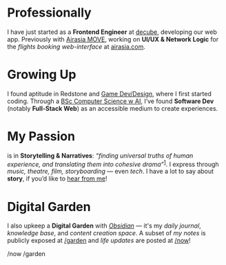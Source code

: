 
# <Icon name="lucide:briefcase" /> Professionally
I have just started as a **Frontend Engineer** at <a href="https://decube.io">decube</a>, developing our web app. Previously with <a href="https://www.linkedin.com/company/airasia-super-app/mycompany/">Airasia MOVE</a>, working on **UI/UX & Network Logic** for the *flights booking web-interface* at [airasia.com](https://airasia.com).

# <Icon name="lucide:user-cog" /> Growing Up
I found aptitude in Redstone and [Game Dev/Design](https://www.planetminecraft.com/member/calebchan/), where I first started coding. Through a [BSc Computer Science w AI](https://www.nottingham.ac.uk/), I’ve found **Software Dev** (notably **Full-Stack Web**) as an accessible medium to create experiences.

<div class='flex-row'>
  <SocialLink link="LINKEDIN" class='accent' />
  <SocialLink link="CV" class='accent' />
</div>

# <Icon name="lucide:flame" />  My Passion
is in **Storytelling & Narratives**: *“finding universal truths of human experience, and translating them into cohesive drama”*<sup><a href="https://www.helpingwritersbecomeauthors.com/a-writer-or-a-storyteller">1</a></sup>. I express through *music, theatre, film, storyboarding* — even *tech*. I have a lot to say about **story**, if you’d like to [hear from me](/garden)!

# <Icon name="lucide:trees" />  Digital Garden
I also upkeep a **Digital Garden** with *[Obsidian](https://obsidian.md)* — it's my *daily journal*, *knowledge base*, and *content creation space*. A subset of *my notes* is publicly exposed at [/garden](/garden) and *life updates* are posted at [/now](/now)!


<div class='flex-row'>
  <AccentA href='/now' >
    <Icon name="lucide:timer-reset" />
    /now
  </AccentA>
  <AccentA href='/garden' >
    <Icon name="lucide:trees" />
    /garden
  </AccentA>
</div>
